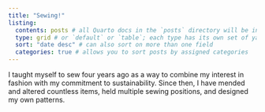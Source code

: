 ```yaml
---
title: "Sewing!"
listing: 
  contents: posts # all Quarto docs in the `posts` directory will be included on your listing page
  type: grid # or `default` or `table`; each type has its own set of yaml options to include
  sort: "date desc" # can also sort on more than one field
  categories: true # allows you to sort posts by assigned categories 
---
```



I taught myself to sew four years ago as a way to combine my interest in fashion with my commitment to sustainability. Since then, I have mended and altered countless items, held multiple sewing positions, and designed my own patterns.
